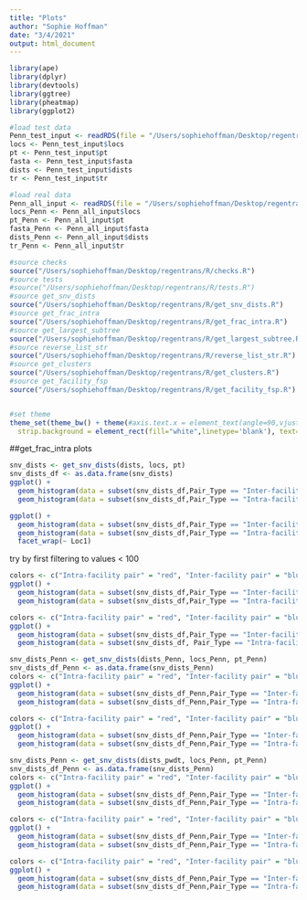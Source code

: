 ```yaml
---
title: "Plots"
author: "Sophie Hoffman"
date: "3/4/2021"
output: html_document
---
```


```r
library(ape)
library(dplyr)
library(devtools)
library(ggtree)
library(pheatmap)
library(ggplot2)

#load test data
Penn_test_input <- readRDS(file = "/Users/sophiehoffman/Desktop/regentrans/extras/Penn_test_input_2.rds")
locs <- Penn_test_input$locs
pt <- Penn_test_input$pt
fasta <- Penn_test_input$fasta
dists <- Penn_test_input$dists
tr <- Penn_test_input$tr

#load real data
Penn_all_input <- readRDS(file = "/Users/sophiehoffman/Desktop/regentrans/extras/Penn_test_input_all.rds")
locs_Penn <- Penn_all_input$locs
pt_Penn <- Penn_all_input$pt
fasta_Penn <- Penn_all_input$fasta
dists_Penn <- Penn_all_input$dists
tr_Penn <- Penn_all_input$tr

#source checks
source("/Users/sophiehoffman/Desktop/regentrans/R/checks.R")
#source tests
#source("/Users/sophiehoffman/Desktop/regentrans/R/tests.R")
#source get_snv_dists
source("/Users/sophiehoffman/Desktop/regentrans/R/get_snv_dists.R")
#source get_frac_intra
source("/Users/sophiehoffman/Desktop/regentrans/R/get_frac_intra.R")
#source get_largest_subtree
source("/Users/sophiehoffman/Desktop/regentrans/R/get_largest_subtree.R")
#source reverse_list_str
source("/Users/sophiehoffman/Desktop/regentrans/R/reverse_list_str.R")
#source get_clusters
source("/Users/sophiehoffman/Desktop/regentrans/R/get_clusters.R")
#source get_facility_fsp
source("/Users/sophiehoffman/Desktop/regentrans/R/get_facility_fsp.R")


#set theme 
theme_set(theme_bw() + theme(#axis.text.x = element_text(angle=90,vjust = 0.5, hjust = 1),
  strip.background = element_rect(fill="white",linetype='blank'), text=element_text(size=15)))
```

##get_frac_intra plots
```r
snv_dists <- get_snv_dists(dists, locs, pt)
snv_dists_df <- as.data.frame(snv_dists)
ggplot() + 
  geom_histogram(data = subset(snv_dists_df,Pair_Type == "Inter-facility pair"), mapping = aes(x = Pairwise_Dists), fill = "red", alpha = 0.2) + 
  geom_histogram(data = subset(snv_dists_df,Pair_Type == "Intra-facility pair"), mapping = aes(x = Pairwise_Dists),fill = "blue", alpha = 0.5) 
```
```r
ggplot() + 
  geom_histogram(data = subset(snv_dists_df,Pair_Type == "Inter-facility pair"), mapping = aes(x = Pairwise_Dists), fill = "red", alpha = 0.2) + 
  geom_histogram(data = subset(snv_dists_df,Pair_Type == "Intra-facility pair"), mapping = aes(x = Pairwise_Dists),fill = "blue", alpha = 0.5) + 
  facet_wrap(~ Loc1) 
```
try by first filtering to values < 100
```r
colors <- c("Intra-facility pair" = "red", "Inter-facility pair" = "blue")
ggplot() + 
  geom_histogram(data = subset(snv_dists_df,Pair_Type == "Inter-facility pair" & Pairwise_Dists < 100), mapping = aes(x = Pairwise_Dists, fill = "Inter-facility pair"), alpha = 0.2) + 
  geom_histogram(data = subset(snv_dists_df,Pair_Type == "Intra-facility pair" & Pairwise_Dists < 100), mapping = aes(x = Pairwise_Dists, fill = "Intra-facility pair"), alpha = 0.5) + labs(x = "Pairwise SNV Distance", y = "Count", fill = "Legend") + scale_color_manual(values = colors)
```
```r
colors <- c("Intra-facility pair" = "red", "Inter-facility pair" = "blue")
ggplot() + 
  geom_histogram(data = subset(snv_dists_df,Pair_Type == "Inter-facility pair" & Pairwise_Dists < 100), mapping = aes(x = Pairwise_Dists, fill = "Inter-facility pair"), alpha = 0.2) + 
  geom_histogram(data = subset(snv_dists_df, Pair_Type == "Intra-facility pair" & Pairwise_Dists < 100), mapping = aes(x = Pairwise_Dists, fill = "Intra-facility pair"), alpha = 0.5) + labs(x = "Pairwise SNV Distance", y = "Count", fill = "Legend") + scale_color_manual(values = colors) + facet_wrap(~ Loc1)
```

```r
snv_dists_Penn <- get_snv_dists(dists_Penn, locs_Penn, pt_Penn)
snv_dists_df_Penn <- as.data.frame(snv_dists_Penn)
colors <- c("Intra-facility pair" = "red", "Inter-facility pair" = "blue")
ggplot() + 
  geom_histogram(data = subset(snv_dists_df_Penn,Pair_Type == "Inter-facility pair" & Pairwise_Dists < 1000), mapping = aes(x = Pairwise_Dists, fill = "Inter-facility pair"), alpha = 0.2) + 
  geom_histogram(data = subset(snv_dists_df_Penn,Pair_Type == "Intra-facility pair" & Pairwise_Dists < 1000), mapping = aes(x = Pairwise_Dists, fill = "Intra-facility pair"), alpha = 0.5) + labs(x = "Pairwise SNV Distance", y = "Count", fill = "Legend") + scale_color_manual(values = colors) + facet_wrap(~ Loc1)
```
```r
colors <- c("Intra-facility pair" = "red", "Inter-facility pair" = "blue")
ggplot() + 
  geom_histogram(data = subset(snv_dists_df_Penn,Pair_Type == "Inter-facility pair" & Pairwise_Dists < 1000), mapping = aes(x = Pairwise_Dists, fill = "Inter-facility pair"), alpha = 0.2) + 
  geom_histogram(data = subset(snv_dists_df_Penn,Pair_Type == "Intra-facility pair" & Pairwise_Dists < 1000), mapping = aes(x = Pairwise_Dists, fill = "Intra-facility pair"), alpha = 0.5) + labs(x = "Pairwise SNV Distance", y = "Count", fill = "Legend") + scale_color_manual(values = colors)
```
```r
snv_dists_Penn <- get_snv_dists(dists_pwdt, locs_Penn, pt_Penn)
snv_dists_df_Penn <- as.data.frame(snv_dists_Penn)
colors <- c("Intra-facility pair" = "red", "Inter-facility pair" = "blue")
ggplot() + 
  geom_histogram(data = subset(snv_dists_df_Penn,Pair_Type == "Inter-facility pair" & Pairwise_Dists < 1000), mapping = aes(x = Pairwise_Dists, fill = "Inter-facility pair"), alpha = 0.2) + 
  geom_histogram(data = subset(snv_dists_df_Penn,Pair_Type == "Intra-facility pair" & Pairwise_Dists < 1000), mapping = aes(x = Pairwise_Dists, fill = "Intra-facility pair"), alpha = 0.5) + labs(x = "Pairwise SNV Distance", y = "Count", fill = "Legend") + scale_color_manual(values = colors)
```


```r
colors <- c("Intra-facility pair" = "red", "Inter-facility pair" = "blue")
ggplot() + 
  geom_histogram(data = subset(snv_dists_df_Penn,Pair_Type == "Inter-facility pair" & Pairwise_Dists < 20), mapping = aes(x = Pairwise_Dists, fill = "Inter-facility pair"), alpha = 0.2) + 
  geom_histogram(data = subset(snv_dists_df_Penn,Pair_Type == "Intra-facility pair" & Pairwise_Dists < 20), mapping = aes(x = Pairwise_Dists, fill = "Intra-facility pair"), alpha = 0.2) + labs(x = "Pairwise SNV Distance", y = "Count", fill = "Legend") + scale_color_manual(values = colors)
```

```r
colors <- c("Intra-facility pair" = "red", "Inter-facility pair" = "blue")
ggplot() + 
  geom_histogram(data = subset(snv_dists_df_Penn,Pair_Type == "Inter-facility pair" & Pairwise_Dists < 20), mapping = aes(x = Pairwise_Dists, fill = "Inter-facility pair"), alpha = 0.2) + 
  geom_histogram(data = subset(snv_dists_df_Penn,Pair_Type == "Intra-facility pair" & Pairwise_Dists < 20), mapping = aes(x = Pairwise_Dists, fill = "Intra-facility pair"), alpha = 0.2) + labs(x = "Pairwise SNV Distance", y = "Count", fill = "Legend") + scale_color_manual(values = colors) + facet_wrap(~ Loc1)
```
